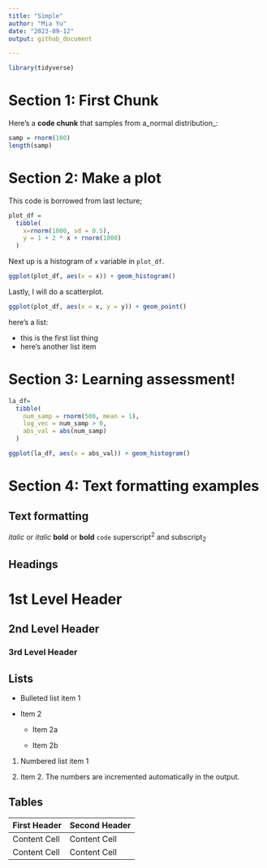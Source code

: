 ```yaml
---
title: "Simple"
author: "Mia Yu"
date: "2023-09-12"
output: github_document

---
```


```r
library(tidyverse)
```

# Section 1: First Chunk

Here's a **code chunk** that samples from 
a_normal distribution_:

```r
samp = rnorm(100)
length(samp)
```

# Section 2: Make a plot

This code is borrowed from last lecture;

```r
plot_df = 
  tibble(
    x=rnorm(1000, sd = 0.5),
    y = 1 + 2 * x + rnorm(1000)
  )
```

Next up is a histogram of `x` variable in `plot_df`.

```r
ggplot(plot_df, aes(x = x)) + geom_histogram()
```

Lastly, I will do a scatterplot.

```r
ggplot(plot_df, aes(x = x, y = y)) + geom_point()
```

here's a list:

* this is the first list thing
* here's another list item

# Section 3: Learning assessment!

```r
la_df= 
  tibble(
    num_samp = rnorm(500, mean = 1),
    log_vec = num_samp > 0,
    abs_val = abs(num_samp)
  )

ggplot(la_df, aes(x = abs_val)) + geom_histogram()
```


# Section 4: Text formatting examples

Text formatting 
------------------------------------------------------------

*italic*  or  _italic_
**bold**  or  __bold__
`code`
superscript^2^ and subscript~2~


Headings
------------------------------------------------------------

# 1st Level Header

## 2nd Level Header

### 3rd Level Header


Lists
------------------------------------------------------------

*   Bulleted list item 1

*   Item 2

    * Item 2a

    * Item 2b

1.  Numbered list item 1

1.  Item 2. The numbers are incremented automatically in the output.


Tables 
------------------------------------------------------------

First Header  | Second Header
------------- | -------------
Content Cell  | Content Cell
Content Cell  | Content Cell